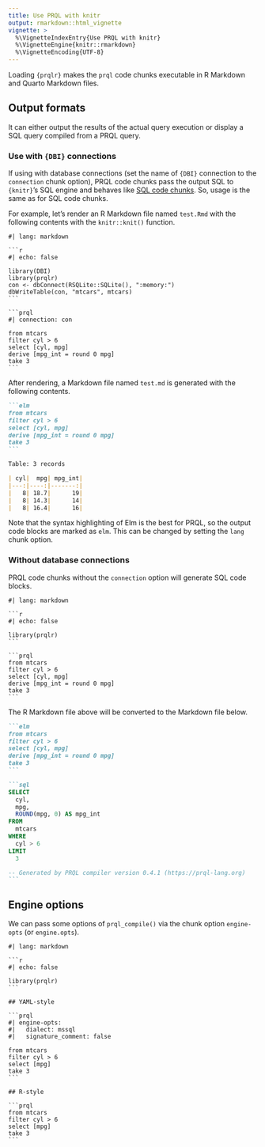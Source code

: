 ```yaml
---
title: Use PRQL with knitr
output: rmarkdown::html_vignette
vignette: >
  %\VignetteIndexEntry{Use PRQL with knitr}
  %\VignetteEngine{knitr::rmarkdown}
  %\VignetteEncoding{UTF-8}
---
```


Loading `{prqlr}` makes the `prql` code chunks executable in R Markdown and Quarto Markdown files.

## Output formats

It can either output the results of the actual query execution or display a SQL query compiled from a PRQL query.

### Use with `{DBI}` connections

If using with database connections (set the name of `{DBI}` connection to the `connection` chunk option),
PRQL code chunks pass the output SQL to `{knitr}`'s SQL engine and
behaves like [SQL code chunks](https://bookdown.org/yihui/rmarkdown/language-engines.html#sql).
So, usage is the same as for SQL code chunks.

For example, let's render an R Markdown file named `test.Rmd` with the following contents
with the `knitr::knit()` function.

````verbatim
#| lang: markdown

```r
#| echo: false

library(DBI)
library(prqlr)
con <- dbConnect(RSQLite::SQLite(), ":memory:")
dbWriteTable(con, "mtcars", mtcars)
```

```prql
#| connection: con

from mtcars
filter cyl > 6
select [cyl, mpg]
derive [mpg_int = round 0 mpg]
take 3
```
````

After rendering, a Markdown file named `test.md` is generated with the following contents.

````markdown
```elm
from mtcars
filter cyl > 6
select [cyl, mpg]
derive [mpg_int = round 0 mpg]
take 3
```

Table: 3 records

| cyl|  mpg| mpg_int|
|---:|----:|-------:|
|   8| 18.7|      19|
|   8| 14.3|      14|
|   8| 16.4|      16|
````

Note that the syntax highlighting of Elm is the best for PRQL,
so the output code blocks are marked as `elm`.
This can be changed by setting the `lang` chunk option.

### Without database connections

PRQL code chunks without the `connection` option will generate SQL code blocks.

````verbatim
#| lang: markdown

```r
#| echo: false

library(prqlr)
```

```prql
from mtcars
filter cyl > 6
select [cyl, mpg]
derive [mpg_int = round 0 mpg]
take 3
```
````

The R Markdown file above will be converted to the Markdown file below.

````markdown
```elm
from mtcars
filter cyl > 6
select [cyl, mpg]
derive [mpg_int = round 0 mpg]
take 3
```

```sql
SELECT
  cyl,
  mpg,
  ROUND(mpg, 0) AS mpg_int
FROM
  mtcars
WHERE
  cyl > 6
LIMIT
  3

-- Generated by PRQL compiler version 0.4.1 (https://prql-lang.org)
```
````

## Engine options

We can pass some options of `prql_compile()` via the chunk option `engine-opts` (or `engine.opts`).

````verbatim
#| lang: markdown

```r
#| echo: false

library(prqlr)
```

## YAML-style

```prql
#| engine-opts:
#|   dialect: mssql
#|   signature_comment: false

from mtcars
filter cyl > 6
select [mpg]
take 3
```

## R-style

```prql
from mtcars
filter cyl > 6
select [mpg]
take 3
```
````
